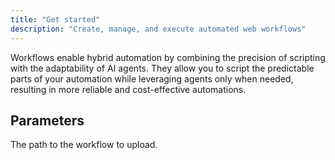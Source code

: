 ```yaml
---
title: "Get started"
description: "Create, manage, and execute automated web workflows"
---
```


Workflows enable hybrid automation by combining the precision of scripting with the adaptability of AI agents. They allow you to script the predictable parts of your automation while leveraging agents only when needed, resulting in more reliable and cost-effective automations.


<WorkflowsPython />

## Parameters

<ParamField path="workflow_id" type="UnionType[str, None]" default="None">
</ParamField>

<ParamField path="workflow_path" type="str" required>
  The path to the workflow to upload.
</ParamField>
